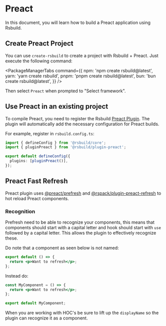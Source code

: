 # Preact

In this document, you will learn how to build a Preact application using Rsbuild.

## Create Preact Project

You can use `create-rsbuild` to create a project with Rsbuild + Preact. Just execute the following command:


<PackageManagerTabs
  command={{
    npm: 'npm create rsbuild@latest',
    yarn: 'yarn create rsbuild',
    pnpm: 'pnpm create rsbuild@latest',
    bun: 'bun create rsbuild@latest',
  }}
/>

Then select `Preact` when prompted to "Select framework".

## Use Preact in an existing project

To compile Preact, you need to register the Rsbuild [Preact Plugin](/plugins/list/plugin-preact). The plugin will automatically add the necessary configuration for Preact builds.

For example, register in `rsbuild.config.ts`:

```ts title="rsbuild.config.ts"
import { defineConfig } from '@rsbuild/core';
import { pluginPreact } from '@rsbuild/plugin-preact';

export default defineConfig({
  plugins: [pluginPreact()],
});
```

## Preact Fast Refresh

Preact plugin uses [@preact/prefresh](https://github.com/preactjs/prefresh) and [@rspack/plugin-preact-refresh](https://github.com/rspack-contrib/rspack-plugin-preact-refresh) to hot reload Preact components.

### Recognition

Prefresh need to be able to recognize your components, this means that components should
start with a capital letter and hook should start with `use` followed by a capital letter.
This allows the plugin to effectively recognize these.

Do note that a component as seen below is not named:

```jsx
export default () => {
  return <p>Want to refresh</p>;
};
```

Instead do:

```jsx
const MyComponent = () => {
  return <p>Want to refresh</p>;
};

export default MyComponent;
```

When you are working with HOC's be sure to lift up the `displayName` so the plugin can
recognize it as a component.
